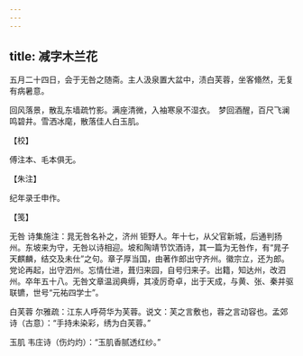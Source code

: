 ```yaml
---
---
---
```

title: 减字木兰花
---







五月二十四日，会于无咎之随斋。主人汲泉置大盆中，渍白芙蓉，坐客翛然，无复有病暑意。

回风落景，散乱东墙疏竹影。满座清微，入袖寒泉不湿衣。　梦回酒醒，百尺飞澜鸣碧井。雪洒冰麾，散落佳人白玉肌。





【校】


傅注本、毛本俱无。





【朱注】


纪年录壬申作。





【笺】


无咎 诗集施注：晁无咎名补之，济州 钜野人。年十七，从父官新城，后通判扬州。东坡来为守，无咎以诗相迎。坡和陶靖节饮酒诗，其一篇为无咎作，有“晁子天麒麟，结交及未仕”之句。章子厚当国，由著作郎出守齐州。徽宗立，还为郎。党论再起，出守泗州。忘情仕进，葺归来园，自号归来子。出籍，知达州，改泗州。卒年五十八。无咎文章温润典缛，其凌厉奇卓，出于天成，与黄、张、秦并驱联镳，世号“元祐四学士”。

白芙蓉 尔雅疏：江东人呼荷华为芙蓉。说文：芙之言敷也，蓉之言动容也。孟郊诗（古意）：“手持未染彩，绣为白芙蓉。”

玉肌 韦庄诗（伤灼灼）：“玉肌香腻透红纱。”